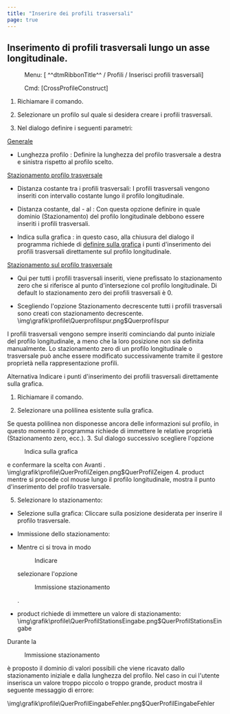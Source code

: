 ```yaml
---
title: "Inserire dei profili trasversali"
page: true
---
```

## Inserimento di profili trasversali lungo un asse longitudinale.
 <Menu> Menu: [ ^^dtmRibbonTitle^^ / Profili / Inserisci profili trasversali] </Menu> 
 <Menu> Cmd: [CrossProfileConstruct] </Menu> 


1. Richiamare il comando.

2. Selezionare un profilo sul quale si desidera creare i profili trasversali.

3. Nel dialogo definire i seguenti parametri:



 <U> Generale </U> 

- <Bold> Lunghezza profilo </Bold> : Definire la lunghezza del profilo trasversale a destra e sinistra rispetto al profilo scelto.





 <U> Stazionamento profilo trasversale </U> 

- <Bold> Distanza costante </Bold>  tra i profili trasversali: I profili trasversali vengono inseriti con intervallo costante lungo il profilo longitudinale.

- <Bold> Distanza costante, dal - al </Bold> : Con questa opzione definire in quale dominio (Stazionamento) del profilo longitudinale debbono essere inseriti i profili trasversali.

- <Bold> Indica sulla grafica </Bold> : in questo caso, alla chiusura del dialogo il programma richiede di 
[definire sulla grafica](../profile/querprofilspureneinfuegen2)
 i punti d&#39;inserimento dei profili trasversali direttamente sul profilo longitudinale.





 <U> Stazionamento sul profilo trasversale </U> 

- Qui per tutti i profili trasversali inseriti, viene prefissato lo stazionamento zero che si riferisce al punto d&#39;intersezione col profilo longitudinale. Di default lo stazionamento zero dei profili trasversali &#232; 0.

- Scegliendo l&#39;opzione <Bold> Stazionamento decrescente </Bold>  tutti i profili trasversali sono creati con stazionamento decrescente.<Image>\img\grafik\profile\Querprofilspur.png$Querprofilspur</Image>

<Success>
I profili trasversali vengono sempre inseriti cominciando dal punto iniziale del profilo longitudinale, a meno che la loro posizione non sia definita manualmente.
</Success>

<Success>
Lo stazionamento zero di un profilo longitudinale o trasversale pu&#242; anche essere modificato successivamente tramite il gestore propriet&#224; nella rappresentazione profili.
</Success>


Alternativa
  <Bold> Indicare i punti d&#39;inserimento dei profili trasversali direttamente sulla grafica. </Bold> 

1. Richiamare il comando.

2. Selezionare una polilinea esistente sulla grafica.


<Success>
Se questa polilinea non disponesse ancora delle informazioni sul profilo, in questo momento il programma richiede di immettere le relative propriet&#224; (Stazionamento zero, ecc.).

</Success>
3. Sul dialogo successivo scegliere l&#39;opzione <Menu>Indica sulla grafica</Menu>  e confermare la scelta con <Border>Avanti</Border> .<Image>\img\grafik\profile\QuerProfilZeigen.png$QuerProfilZeigen</Image>
4. <Placeholder>product</Placeholder> mentre si procede col mouse lungo il profilo longitudinale, mostra il punto d&#39;inserimento del profilo trasversale.

5. Selezionare lo stazionamento:

- <Bold> Selezione sulla grafica: </Bold>  Cliccare sulla posizione desiderata per inserire il profilo trasversale.

- <Bold> Immissione dello stazionamento: </Bold> 
- Mentre ci si trova in modo <Menu>Indicare</Menu>  selezionare l&#39;opzione <Menu>Immissione stazionamento</Menu> .

- <Placeholder>product</Placeholder> richiede di immettere un valore di stazionamento:<Image>\img\grafik\profile\QuerProfilStationsEingabe.png$QuerProfilStationsEingabe</Image>

<Success>
Durante la 
 <Menu>Immissione stazionamento</Menu>  &#232; proposto il dominio di valori possibili che viene ricavato dallo stazionamento iniziale e dalla lunghezza del profilo. Nel caso in cui l&#39;utente inserisca un valore troppo piccolo o troppo grande, 
 <Placeholder>product</Placeholder> mostra il seguente messaggio di errore:



<Image>\img\grafik\profile\QuerProfilEingabeFehler.png$QuerProfilEingabeFehler</Image>
</Success>






